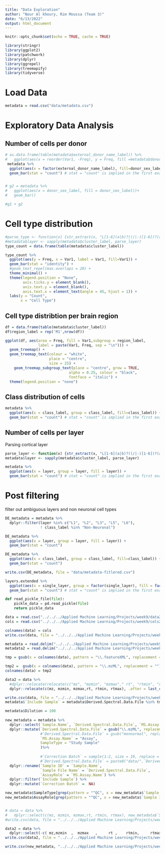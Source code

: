 ```yaml
---
title: "Data Exploration"
author: "Nour Al khoury, Rim Moussa (Team 3)"
date: "6/13/2022"
output: html_document
---
```


```r
knitr::opts_chunk$set(echo = TRUE, cache = TRUE)
```

```r
library(stringr)
library(ggplot2)
library(patchwork)
library(dplyr)
library(ggrepel)
library(treemapify)
library(tidyverse)
```



# Load Data
```r
metadata = read.csv("data/metadata.csv")

```

# Exploratory Data Analysis

## Number of cells per donor
```r
# as.data.frame(table(metadata$external_donor_name_label)) %>%
#   ggplot(aes(x = reorder(Var1, -Freq), y = Freq, fill =metadata$donor_sex_label[match(Var1, metadata$external_donor_name_label)]))+
 metadata %>%
  ggplot(aes(x = factor(external_donor_name_label), fill=donor_sex_label)) +
  geom_bar(stat = "count") # stat = "count" is implied in the first example 


# g2 = metadata %>%
#   ggplot(aes(x = donor_sex_label, fill = donor_sex_label))+
#   geom_bar()

#g1 + g2 
```


# Cell type distribution
```r
#parse_type <- function(x) {str_extract(x, "L[1-6](a|b)?((/|-)[1-6])?(a|b)?")}
#metadata$layer <- sapply(metadata$cluster_label, parse_layer)
type_count = data.frame(table(metadata$cluster_label))

type_count %>% 
  ggplot(aes(y = Freq, x = Var1, label = Var1, fill=Var1)) +
  geom_bar(stat = "identity") +
  #geom_text_repel(max.overlaps = 20) +
  theme_minimal() +
  theme(legend.position = "None",
        axis.ticks.y = element_blank(),
        axis.text.y = element_blank(),
        axis.text.x = element_text(angle = 45, hjust = 1)) +  
  labs(y = "Count",
       x = "Cell Type")
```

## Cell type distribtion per brain region
```r
df = data.frame(table(metadata$cluster_label))
df$region_label = rep('M1',nrow(df))
```

```r
ggplot(df, aes(area = Freq, fill = Var1,subgroup = region_label,
               label = paste(Var1, Freq, sep = "\n"))) +
  geom_treemap() +
  geom_treemap_text(colour = "white",
                    place = "centre",
                    size = 25) +
    geom_treemap_subgroup_text(place = "centre", grow = TRUE,
                             alpha = 0.25, colour = "black",
                             fontface = "italic") +
  theme(legend.position = "none")
```


## Class distribution of cells
```r
metadata %>% 
  ggplot(aes(x = class_label, group = class_label, fill=class_label)) + 
  geom_bar(stat = "count") # stat = "count" is implied in the first example 
```


## Number of cells per layer
Parsing cortical layer
```r
parse_layer <- function(x) {str_extract(x, "L[1-6](a|b)?((/|-)[1-6])?(a|b)?")}
metadata$layer <- sapply(metadata$cluster_label, parse_layer)
```


```r
metadata %>% 
  ggplot(aes(x = layer, group = layer, fill = layer)) + 
  geom_bar(stat = "count") # stat = "count" is implied in the first example 
```

# Post filtering

filter out ambiguous layers and non neuronal cell types
```r
DE_metadata = metadata %>%
  dplyr::filter(layer %in% c("L1", "L2", "L3", "L5", "L6"),
                ! class_label %in% "Non-Neuronal")
```


```r
DE_metadata %>% 
  ggplot(aes(x = layer, group = layer, fill = layer)) + 
  geom_bar(stat = "count")
```

```r
DE_metadata %>% 
  ggplot(aes(x = class_label, group = class_label, fill=class_label)) + 
  geom_bar(stat = "count")
```

```r
write.csv(DE_metadata, file = "data/metadata-fitlered.csv")
```


<!-- ### Fixing distribution -->
<!-- ```{r} -->
<!-- #layers.extended = data.frame() -->

<!-- for (row in 57725:nrow(metadata)){ -->
<!--   layers = strsplit(metadata$layer[row], "-") -->
<!--   start =  strtoi(str_replace(layers[[1]][1],'L', '')) -->

<!--   if (length(layers[[1]]) > 1) { -->
<!--     end = strtoi(layers[[1]][2])} -->
<!--   else{ -->
<!--     end = strtoi(start) -->
<!--   } -->
<!--   l = c() -->
<!--   df = data.frame() -->
<!--   for (i in start:end) { -->
<!--     l = c(l, i) -->
<!--     df = rbind(metadata[row,], df) -->
<!--   } -->
<!--   df$single_layer = l -->

<!--   layers.extended = rbind(layers.extended, df) -->
<!-- } -->
<!-- ``` -->

<!-- ```{r} -->
<!-- write.csv(layers.extended,"../data/layers_extended.csv", row.names = FALSE) -->
<!-- ``` -->


```r
layers.extended %>% 
  ggplot(aes(x = single_layer, group = factor(single_layer), fill = factor(single_layer))) + 
  geom_bar(stat = "count") # stat = "count" is implied in the first example 
```

```python
def read_pickle_file(file):
    pickle_data = pd.read_pickle(file)
    return pickle_data
```


```r
data = read.csv("../../../Applied Machine Learning/Projects/week9/data2.csv")
cols = read.csv("../../../Applied Machine Learning/Projects/week9/cols2.csv", header = FALSE)[,1]
```


```r
colnames(data) = cols
write.csv(data, file = "../../../Applied Machine Learning/Projects/week9/data-larger.csv")
```


```r
metadata = read.delim("../../../Applied Machine Learning/Projects/week9/a_MTBLS1129_LC-MS_positive_reverse-phase_metabolite_profiling.txt")
metadata2 = read.delim("../../../Applied Machine Learning/Projects/week9/m_MTBLS1129_LC-MS_positive_reverse-phase_metabolite_profiling_v2_maf.tsv")
```

```r
tmp = gsub(x = colnames(data), pattern = "\\.featureXML", replacement = "")

tmp2 =  gsub(x = colnames(data), pattern = "\\.mzML", replacement = "")
colnames(data) = tmp2

data2 = data %>%
  #dplyr::relocate(relocate(c("mz", "mzmin", "mzmax"," rt", "rtmin", "rtmax" ), .after = last_col()))
  dplyr::relocate(c(mz, mzmin, mzmax,rt, rtmin, rtmax), .after = last_col())

write.csv(data, file = "../../../Applied Machine Learning/Projects/week9/data-larger.csv")
metadata$`Include Sample` = metadata$Derived.Spectral.Data.File %in% tmp

metadata$Dilution = 100
  
new_metadata = metadata %>%
  dplyr::select(`Sample.Name`, `Derived.Spectral.Data.File`, `MS.Assay.Name`, Dilution,  `Include Sample`) %>%
  dplyr::mutate(`Derived.Spectral.Data.File` = gsub("\\.mzML", replacement = "", x = `Derived.Spectral.Data.File`),
                #`Derived.Spectral.Data.File` = gsub("mennormal", replacement = "", x = `Derived.Spectral.Data.File`)
                `MS.Assay.Name` = "Assay",
                SampleType = "Study Sample"
                )%>%
          
                #`Correction Batch` = sample(1:2, size = 19, replace = T),
                #`Derived.Spectral.Data.File` = paste0("data/",`Derived.Spectral.Data.File`),) 
  dplyr::rename(`Sample ID` = `Sample.Name`,
                `Sample File Name` = `Derived.Spectral.Data.File`,
                `AssayRole` = `MS.Assay.Name`) %>%
  dplyr::filter(`Include Sample`) %>%
  dplyr::mutate(`Correction Batch` =  NA) 

new_metadata$SampleType[grep(pattern = "^QC", x = new_metadata$`Sample ID`)] = "Study Pool"
new_metadata$AssayRole[grep(pattern = "^QC", x = new_metadata$`Sample ID`)] = "Precision Reference"


# data = data %>%
#   dplyr::select(c(mz, mzmin, mzmax,rt, rtmin, rtmax), new_metadata$`Sample File Name`)
#write.csv(data, file = "../../../Applied Machine Learning/Projects/week9/data-pooled.csv")

data2 = data %>%
  dplyr::select(-c( mz,mzmin  ,  mzmax   ,     rt ,    rtmin,     rtmax))
write.csv(data2, file = "../../../Applied Machine Learning/Projects/week9/data2.csv")

write.csv(new_metadata, "../../../Applied Machine Learning/Projects/week9/new_metadata-pooled.csv")

```








